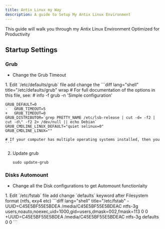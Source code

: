 ```yaml
---
title: Antix Linux my Way
description: A guide to Setup My Antix Linux Environment
---
```



This guide will walk you through my Antix Linux Environment Optimized for Productivity

## Startup Settings
### Grub
- Change the Grub Timeout

<Steps>
1. Edit `/etc/defaults/grub` file add change the 
    ```diff lang="shell" title="/etc/defaults/grub" wrap
    # For full documentation of the options in this file, see:
    #   info -f grub -n 'Simple configuration'

    GRUB_DEFAULT=0
    -   GRUB_TIMEOUT=5
    +   GRUB_TIMEOUT=0
    GRUB_DISTRIBUTOR=`grep PRETTY_NAME /etc/lsb-release | cut -d= -f2 | cut -d\" -f2 2> /dev/null || echo Debian`
    GRUB_CMDLINE_LINUX_DEFAULT="quiet selinux=0"
    GRUB_CMDLINE_LINUX=""

    # If your computer has multiple operating systems installed, then you
    ```
2. Update grub
    ```shell
    sudo update-grub

    ```
</Steps>

### Disks Automount
- Change all the Disk configurations to get Automount functionlaity

<Steps>
1. Edit `/etc/fstab` file add change `defaults` keyword after Filesystem format (ntfs, exy4 etc)
    ```diff lang="shell" title="/etc/fstab" 
    -UUID=C45E5BF55E5BDEA    /media/C45E5BF55E5BDEAC   ntfs-3g   users,noauto,noexec,uid=1000,gid=users,dmask=002,fmask=113  0 0
    +UUID=C45E5BF55E5BDEA    /media/C45E5BF55E5BDEAC   ntfs-3g   defaults 0 0 
    ```
</Steps>
